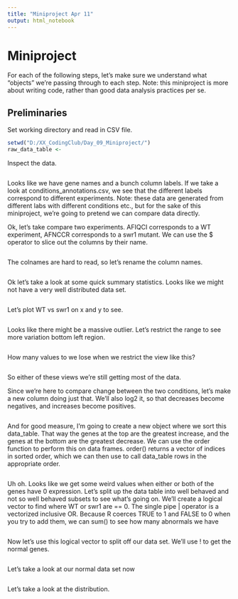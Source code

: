 ```yaml
---
title: "Miniproject Apr 11"
output: html_notebook
---
```

# Miniproject
For each of the following steps, let's make sure we understand what "objects" we're passing through to each step. Note: this miniproject is more about writing code, rather than good data analysis practices per se.

## Preliminaries

Set working directory and read in CSV file.

```r
setwd("D:/XX_CodingClub/Day_09_Miniproject/")
raw_data_table <- 
```

Inspect the data.

```r

```

Looks like we have gene names and a bunch column labels. If we take a look at conditions_annotations.csv, we see that the different labels correspond to different experiments. Note: these data are generated from different labs with different conditions etc., but for the sake of this miniproject, we're going to pretend we can compare data directly.

Ok, let's take compare two experiments. AFIQCI corresponds to a WT experiment, AFNCCR corresponds to a swr1 mutant. We can use the $ operator to slice out the columns by their name.
```r

```
The colnames are hard to read, so let's rename the column names.
```r

```
Ok let's take a look at some quick summary statistics. Looks like we might not have a very well distributed data set.
```r

```

Let's plot WT vs swr1 on x and y to see.

```r

```

Looks like there might be a massive outlier. Let's restrict the range to see more variation bottom left region.

```r

```

How many values to we lose when we restrict the view like this?
```r

```

So either of these views we're still getting most of the data.

Since we're here to compare change between the two conditions, let's make a new column doing just that. We'll also log2 it, so that decreases become negatives, and increases become positives.


```r

```

And for good measure, I'm going to create a new object where we sort this data_table. That way the genes at the top are the greatest increase, and the genes at the bottom are the greatest decrease. We can use the order function to perform this on data frames. order() returns a vector of indices in sorted order, which we can then use to call data_table rows in the appropriate order.
```r

```

Uh oh. Looks like we get some weird values when either or both of the genes have 0 expression. Let's split up the data table into well behaved and not so well behaved subsets to see what's going on. We'll create a logical vector to find where WT or swr1 are == 0. The single pipe | operator is a vectorized inclusive OR. Because R coerces TRUE to 1 and FALSE to 0 when you try to add them, we can sum() to see how many abnormals we have

```r


```

Now let's use this logical vector to split off our data set. We'll use ! to get the normal genes.
```r

```
Let's take a look at our normal data set now

```r

```

Let's take a look at the distribution. 

```r

```